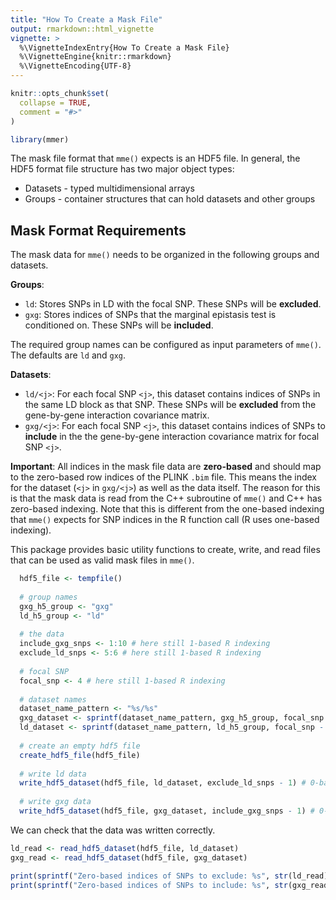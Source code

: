 ```yaml
---
title: "How To Create a Mask File"
output: rmarkdown::html_vignette
vignette: >
  %\VignetteIndexEntry{How To Create a Mask File}
  %\VignetteEngine{knitr::rmarkdown}
  %\VignetteEncoding{UTF-8}
---
```


```r
knitr::opts_chunk$set(
  collapse = TRUE,
  comment = "#>"
)
```

```r
library(mmer)
```
The mask file format that `mme()` expects is an HDF5 file. In general, the HDF5 format file structure has two major object types:

- Datasets - typed multidimensional arrays
- Groups - container structures that can hold datasets and other groups

## Mask Format Requirements

The mask data for `mme()` needs to be organized in the following groups and datasets.

**Groups**:

- `ld`: Stores SNPs in LD with the focal SNP. These SNPs will be **excluded**.
- `gxg`: Stores indices of SNPs that the marginal epistasis test is conditioned on. These SNPs will be **included**.

The required group names can be configured as input parameters of `mme()`. 
The defaults are `ld` and `gxg`.

**Datasets**:

- `ld/<j>`: For each focal SNP `<j>`, this dataset contains indices of SNPs in the same LD block as 
   that SNP. These SNPs will be **excluded** from the gene-by-gene interaction covariance matrix.
- `gxg/<j>`: For each focal SNP `<j>`, this dataset contains indices of SNPs to **include** in the 
    the gene-by-gene interaction covariance matrix for focal SNP `<j>`.

**Important**: All indices in the mask file data are **zero-based** and should map to the zero-based row indices of the PLINK `.bim` file. This means the index for the dataset (`<j>` in `gxg/<j>`) as well as the data itself.
The reason for this is that the mask data is read from the C++ subroutine of
`mme()` and C++ has zero-based indexing. Note that this is different from the one-based indexing that `mme()` expects for SNP indices in the R function call (R uses one-based indexing).

This package provides basic utility functions to create, write, and read files that
can be used as valid mask files in `mme()`.

```r
  hdf5_file <- tempfile()
  
  # group names
  gxg_h5_group <- "gxg"
  ld_h5_group <- "ld"
  
  # the data
  include_gxg_snps <- 1:10 # here still 1-based R indexing
  exclude_ld_snps <- 5:6 # here still 1-based R indexing
  
  # focal SNP
  focal_snp <- 4 # here still 1-based R indexing
  
  # dataset names
  dataset_name_pattern <- "%s/%s"
  gxg_dataset <- sprintf(dataset_name_pattern, gxg_h5_group, focal_snp - 1) # 0-based index!
  ld_dataset <- sprintf(dataset_name_pattern, ld_h5_group, focal_snp - 1) # 0-based index!
  
  # create an empty hdf5 file
  create_hdf5_file(hdf5_file)
  
  # write ld data
  write_hdf5_dataset(hdf5_file, ld_dataset, exclude_ld_snps - 1) # 0-based index!
  
  # write gxg data
  write_hdf5_dataset(hdf5_file, gxg_dataset, include_gxg_snps - 1) # 0-based index!
```

We can check that the data was written correctly.

```r
ld_read <- read_hdf5_dataset(hdf5_file, ld_dataset)
gxg_read <- read_hdf5_dataset(hdf5_file, gxg_dataset)

print(sprintf("Zero-based indices of SNPs to exclude: %s", str(ld_read)))
print(sprintf("Zero-based indices of SNPs to include: %s", str(gxg_read)))
```


